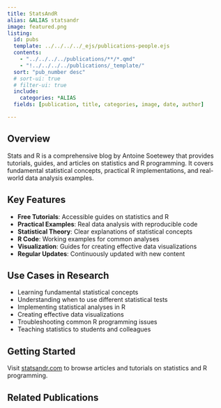 ```yaml
---
title: StatsAndR
alias: &ALIAS statsandr
image: featured.png
listing:
  id: pubs
  template: ../../../../_ejs/publications-people.ejs 
  contents: 
    - "../../../../publications/**/*.qmd"
    - "!../../../../publications/_template/"
  sort: "pub_number desc"
  # sort-ui: true
  # filter-ui: true
  include:
    categories: *ALIAS
  fields: [publication, title, categories, image, date, author]

---
```


## Overview

Stats and R is a comprehensive blog by Antoine Soetewey that provides tutorials, guides, and articles on statistics and R programming. It covers fundamental statistical concepts, practical R implementations, and real-world data analysis examples.

## Key Features

- **Free Tutorials**: Accessible guides on statistics and R
- **Practical Examples**: Real data analysis with reproducible code
- **Statistical Theory**: Clear explanations of statistical concepts
- **R Code**: Working examples for common analyses
- **Visualization**: Guides for creating effective data visualizations
- **Regular Updates**: Continuously updated with new content

## Use Cases in Research

- Learning fundamental statistical concepts
- Understanding when to use different statistical tests
- Implementing statistical analyses in R
- Creating effective data visualizations
- Troubleshooting common R programming issues
- Teaching statistics to students and colleagues

## Getting Started

Visit [statsandr.com](https://www.statsandr.com) to browse articles and tutorials on statistics and R programming.

## Related Publications

:::{#pubs}
:::